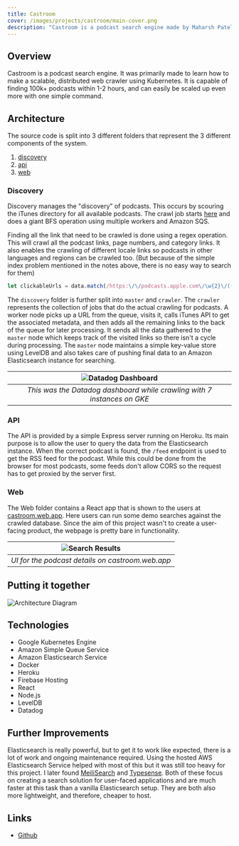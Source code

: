 ```yaml
---
title: Castroom
cover: /images/projects/castroom/main-cover.png
description: "Castroom is a podcast search engine made by Maharsh Patel. It was primarily made to learn how to make a scalable, distributed web crawler using Kubernetes. It is capable of finding 100k+ podcasts within 1-2 hours, and can easily be scaled up even more with one simple command. This article describes the general architecture of the application and highlights possibilities for improvements." 
--- 
```


## Overview

Castroom is a podcast search engine. It was primarily made to learn how to make a scalable, distributed web crawler using Kubernetes. It is capable of finding 100k+ podcasts within 1-2 hours, and can easily be scaled up even more with one simple command.


## Architecture 
The source code is split into 3 different folders that represent the 3 different components of the system.
1. [discovery](https://github.com/castroom/castroom/tree/master/discovery) 
2. [api](https://github.com/castroom/castroom/tree/master/api)
3. [web](https://github.com/castroom/castroom/tree/master/web) 


### Discovery 
Discovery manages the "discovery" of podcasts. This occurs by scouring the iTunes directory for all available podcasts. The crawl job starts [here](https://podcasts.apple.com/us/genre/podcasts-arts/id1301) and does a giant BFS operation using multiple workers and Amazon SQS. 

Finding all the link that need to be crawled is done using a regex operation. This will crawl all the podcast links, page numbers, and category links. It also enables the crawling of different locale links so podcasts in other languages and regions can be crawled too. (But because of the simple index problem mentioned in the notes above, there is no easy way to search for them)
```javascript
let clickableUrls = data.match(/https:\/\/podcasts.apple.com\/\w{2}\/((genre\/[^/]+?-[^/]+?\/id\d{4}(\?letter=.(&amp;page=\d\d?#page)?)?)|podcast\/(([^/]+?-){0,100}([^/]+?)\/id\d{0,12})(?="))/g);
```

The `discovery` folder is further split into `master` and `crawler`. The `crawler` represents the collection of jobs that do the actual crawling for podcasts. A worker node picks up a URL from the queue, visits it, calls iTunes API to get the associated metadata, and then adds all the remaining links to the back of the queue for later processing. It sends all the data gathered to the `master` node which keeps track of the visited links so there isn't a cycle during processing. The `master` node maintains a simple key-value store using LevelDB and also takes care of pushing final data to an Amazon Elasticsearch instance for searching. 

| ![Datadog Dashboard](/images/projects/castroom/datadog.png) | 
|:--:| 
| *This was the Datadog dashboard while crawling with 7 instances on GKE* |

### API 
The API is provided by a simple Express server running on Heroku. Its main purpose is to allow the user to query the data from the Elasticsearch instance. When the correct podcast is found, the `/feed` endpoint is used to get the RSS feed for the podcast. While this could be done from the browser for most podcasts, some feeds don't allow CORS so the request has to get proxied by the server first. 

### Web 
The Web folder contains a React app that is shown to the users at [castroom.web.app](https://castroom.web.app). Here users can run some demo searches against the crawled database. Since the aim of this project wasn't to create a user-facing product, the webpage is pretty bare in functionality. 

| ![Search Results](/images/projects/castroom/search_results.png) | 
|:--:| 
| *UI for the podcast details on castroom.web.app* |

## Putting it together 
![Architecture Diagram](/images/projects/castroom/architecture.png)

## Technologies 
- Google Kubernetes Engine
- Amazon Simple Queue Service
- Amazon Elasticsearch Service
- Docker
- Heroku
- Firebase Hosting
- React
- Node.js
- LevelDB
- Datadog

## Further Improvements 
Elasticsearch is really powerful, but to get it to work like expected, there is a lot of work and ongoing maintenance required. Using the hosted AWS Elasticsearch Service helped with most of this but it was still too heavy for this project. I later found [MeiliSearch](https://github.com/meilisearch/MeiliSearch) and [Typesense](https://github.com/typesense/typesense). Both of these focus on creating a search solution for user-faced applications and are much faster at this task than a vanilla Elasticsearch setup. They are both also more lightweight, and therefore, cheaper to host. 

## Links

- [Github](https://www.github.com/castroom/castroom)

